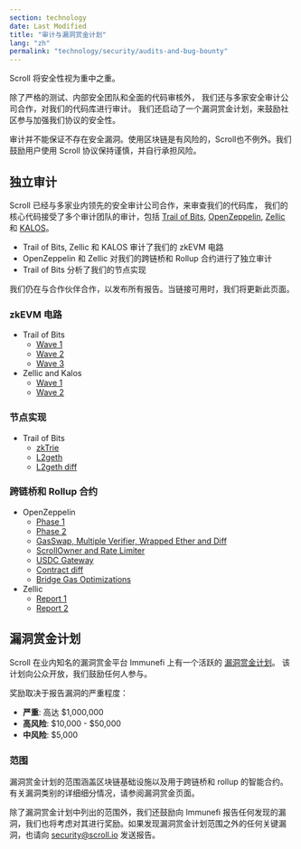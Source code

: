 ```yaml
---
section: technology
date: Last Modified
title: "审计与漏洞赏金计划"
lang: "zh"
permalink: "technology/security/audits-and-bug-bounty"
---
```



Scroll 将安全性视为重中之重。

除了严格的测试、内部安全团队和全面的代码审核外，
我们还与多家安全审计公司合作，对我们的代码库进行审计。
我们还启动了一个漏洞赏金计划，来鼓励社区参与加强我们协议的安全性。

<Aside type="danger" title="">
  审计并不能保证不存在安全漏洞。使用区块链是有风险的，Scroll也不例外。我们鼓励用户使用 Scroll 协议保持谨慎，并自行承担风险。
</Aside>

## 独立审计

Scroll 已经与多家业内领先的安全审计公司合作，来审查我们的代码库，
我们的核心代码接受了多个审计团队的审计，包括 [Trail of Bits](https://www.trailofbits.com/), [OpenZeppelin](https://www.openzeppelin.com/), [Zellic](https://www.zellic.io/) 和 [KALOS](https://www.kalos.xyz/)。

- Trail of Bits, Zellic 和 KALOS 审计了我们的 zkEVM 电路
- OpenZeppelin 和 Zellic 对我们的跨链桥和 Rollup 合约进行了独立审计
- Trail of Bits 分析了我们的节点实现

<Aside type="tip" title="">
  我们仍在与合作伙伴合作，以发布所有报告。当链接可用时，我们将更新此页面。
</Aside>

### zkEVM 电路

- Trail of Bits
  - [Wave 1](https://github.com/trailofbits/publications/blob/master/reviews/2023-04-scroll-zkEVM-wave1-securityreview.pdf)
  - [Wave 2](https://github.com/trailofbits/publications/blob/master/reviews/2023-08-scroll-zkEVM-wave2-securityreview.pdf)
  - [Wave 3](https://github.com/trailofbits/publications/blob/master/reviews/2023-09-scroll-zkEVM-wave3-securityreview.pdf)
- Zellic and Kalos
  - [Wave 1](https://github.com/Zellic/publications/blob/master/Scroll%20zkEVM%20-%20Part%201%20-%20Audit%20Report.pdf)
  - [Wave 2](https://github.com/Zellic/publications/blob/master/Scroll%20zkEVM%20-%20Part%202%20-%20Audit%20Report.pdf)

### 节点实现

- Trail of Bits
  - [zkTrie](https://github.com/trailofbits/publications/blob/master/reviews/2023-07-scroll-zktrie-securityreview.pdf)
  - [L2geth](https://github.com/trailofbits/publications/blob/master/reviews/2023-08-scrollL2geth-initial-securityreview.pdf)
  - [L2geth diff](https://github.com/trailofbits/publications/blob/master/reviews/2023-08-scrollL2geth-securityreview.pdf)

### 跨链桥和 Rollup 合约

- OpenZeppelin
  - [Phase 1](https://blog.openzeppelin.com/scroll-layer-1-audit-1)
  - [Phase 2](https://blog.openzeppelin.com/scroll-phase-2-audit)
  - [GasSwap, Multiple Verifier, Wrapped Ether and Diff](https://blog.openzeppelin.com/scroll-gasswap-multiple-verifier-wrapped-ether-and-diff-audit)
  - [ScrollOwner and Rate Limiter](https://blog.openzeppelin.com/scrollowner-and-rate-limiter-audit)
  - [USDC Gateway](https://blog.openzeppelin.com/scroll-usdc-gateway-audit)
  - [Contract diff](https://blog.openzeppelin.com/scroll-diff-audit-report)
  - [Bridge Gas Optimizations](https://blog.openzeppelin.com/scroll-bridge-gas-optimizations-audit)
- Zellic
  - [Report 1](https://github.com/Zellic/publications/blob/master/Scroll%20-%2005.26.23%20Zellic%20Audit%20Report.pdf)
  - [Report 2](https://github.com/Zellic/publications/blob/master/Scroll%20-%2009.27.23%20Zellic%20Audit%20Report.pdf)

## 漏洞赏金计划

Scroll 在业内知名的漏洞赏金平台 Immunefi 上有一个活跃的 [漏洞赏金计划](https://immunefi.com/bounty/scroll/)。
该计划向公众开放，我们鼓励任何人参与。

奖励取决于报告漏洞的严重程度：

- **严重**: 高达 \$1,000,000
- **高风险**: \$10,000 - \$50,000
- **中风险**: \$5,000

### 范围

漏洞赏金计划的范围涵盖区块链基础设施以及用于跨链桥和 rollup 的智能合约。有关漏洞类别的详细细分情况，请参阅漏洞赏金页面。

除了漏洞赏金计划中列出的范围外，我们还鼓励向 Immunefi 报告任何发现的漏洞，我们也将考虑对其进行奖励。如果发现漏洞赏金计划范围之外的任何关键漏洞，也请向 security@scroll.io 发送报告。